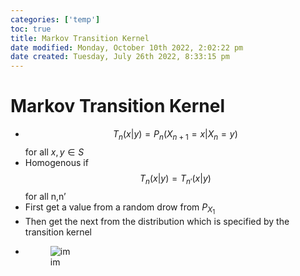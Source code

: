 ```yaml
---
categories: ['temp']
toc: true
title: Markov Transition Kernel
date modified: Monday, October 10th 2022, 2:02:22 pm
date created: Tuesday, July 26th 2022, 8:33:15 pm
---
```


# Markov Transition Kernel
- $$T_{n}(x|y) = P_{n}(X_{n+1}= x | X_{n}= y)$$ for all $x,y \in S$
- Homogenous if $$T_{n}(x|y) = T_{n'}(x|y)$$ for all n,n'
- First get a value from a random drow from $P_{X_{1}}$
- Then get the next from the distribution which is specified by the transition kernel
- ![im](images/Pasted%20image%2020220324124409.png)



